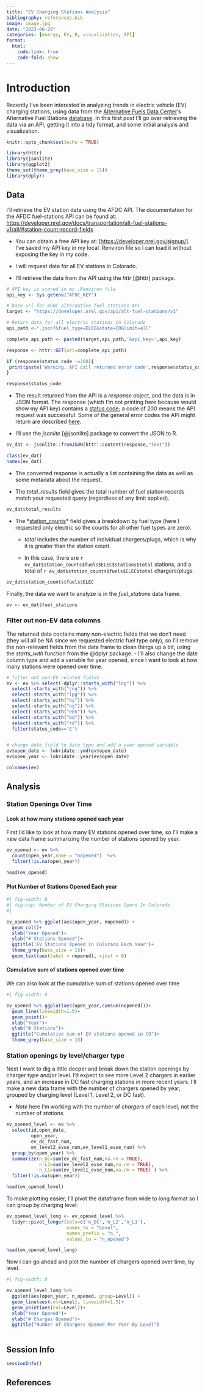 ```yaml
---
title: "EV Charging Stations Analysis"
bibliography: references.bib
image: image.jpg
date: "2023-06-20"
categories: [energy, EV, R, visualization, API]
format: 
  html:
    code-link: true
    code-fold: show
---
```


# Introduction

Recently I've been interested in analyzing trends in electric vehicle (EV) charging stations, using data from the [Alternative Fuels Data Center](https://afdc.energy.gov/)'s Alternative Fuel Stations [database](https://developer.nrel.gov/docs/transportation/alt-fuel-stations-v1/). In this first post I'll go over retrieving the data via an API, getting it into a tidy format, and some initial analysis and visualization.

```r
knitr::opts_chunk$set(echo = TRUE)
```

```r

library(httr)
library(jsonlite)
library(ggplot2)
theme_set(theme_grey(base_size = 15))
library(dplyr)

```

## Data

I'll retrieve the EV station data using the AFDC API. The documentation for the AFDC fuel-stations API can be found at: <https://developer.nrel.gov/docs/transportation/alt-fuel-stations-v1/all/#station-count-record-fields>

-   You can obtain a free API key at: \[<https://developer.nrel.gov/signup/>\]. I've saved my API key in my local .Renviron file so I can load it without exposing the key in my code.

-   I will request data for all EV stations in Colorado.

-   I'll retrieve the data from the API using the *httr* [@httr] package.

```r

# API key is stored in my .Renviron file
api_key <- Sys.getenv("AFDC_KEY")

# base url for AFDC alternative fuel stations API
target <- "https://developer.nrel.gov/api/alt-fuel-stations/v1"

# Return data for all electric stations in Colorado
api_path <-".json?&fuel_type=ELEC&state=CO&limit=all"

complete_api_path <- paste0(target,api_path,'&api_key=',api_key)

response <- httr::GET(url=complete_api_path)

if (response$status_code !=200){
 print(paste('Warning, API call returned error code',response$status_code))
}

response$status_code

```

-   The result returned from the API is a *response* object, and the data is in JSON format. The response (which I'm not printing here because would show my API key) contains a [status code](https://restfulapi.net/http-status-codes/); a code of 200 means the API request was successful. Some of the general error codes the API might return are described [here](https://developer.nrel.gov/docs/errors/).

-   I'll use the *jsonlite* [@jsonlite] package to convert the JSON to R.

```r

ev_dat <- jsonlite::fromJSON(httr::content(response,"text"))

class(ev_dat)
names(ev_dat)
```

-   The converted response is actually a list containing the data as well as some metadata about the request.

-   The *total_results* field gives the total number of fuel station records match your requested query (regardless of any limit applied).

```r
ev_dat$total_results
```

-   The \*[station_counts](https://developer.nrel.gov/docs/transportation/alt-fuel-stations-v1/all/#station-count-record-fields)\* field gives a breakdown by fuel type (here I requested only electric so the counts for all other fuel types are zero).

    -   *total* includes the number of individual chargers/plugs, which is why it is greater than the station count.

    -   In this case, there are `r ev_dat$station_counts$fuels$ELEC$stations$total` stations, and a total of `r ev_dat$station_counts$fuels$ELEC$total` chargers/plugs.

```r
ev_dat$station_counts$fuels$ELEC

```

Finally, the data we want to analyze is in the *fuel_stations* data frame.

```r
ev <- ev_dat$fuel_stations

```

### Filter out non-EV data columns

The returned data contains many non-electric fields that we don't need (they will all be NA since we requested electric fuel type only), so I'll remove the non-relevant fields from the data frame to clean things up a bit, using the *starts_with* function from the @dplyr package. - I'll also change the date column type and add a variable for year opened, since I want to look at how many stations were opened over time.

```r

# filter out non-EV related fields
ev <- ev %>% select(-dplyr::starts_with("lng")) %>% 
  select(-starts_with("cng")) %>%
  select(-starts_with("lpg")) %>%
  select(-starts_with("hy")) %>% 
  select(-starts_with("ng")) %>% 
  select(-starts_with("e85")) %>% 
  select(-starts_with("bd")) %>% 
  select(-starts_with("rd")) %>% 
  filter(status_code=='E')


# change date field to date type and add a year opened variable
ev$open_date <- lubridate::ymd(ev$open_date)
ev$open_year <- lubridate::year(ev$open_date)

colnames(ev)

```

## Analysis

### Station Openings Over Time

#### Look at how many stations opened each year

First I'd like to look at how many EV stations opened over time, so I'll make a new data frame summarizing the number of stations opened by year.

```r
ev_opened <- ev %>% 
  count(open_year,name = "nopened")  %>% 
  filter(!is.na(open_year))

head(ev_opened)
```

#### Plot Number of Stations Opened Each year

```r
#| fig-width: 8
#| fig-cap: Number of EV Charging Stations Opend In Colorado
#| 

ev_opened %>% ggplot(aes(open_year, nopened)) + 
  geom_col()+
  xlab("Year Opened")+
  ylab("# Stations Opened")+
  ggtitle('EV Stations Opened in Colorado Each Year')+
  theme_grey(base_size = 15)+
  geom_text(aes(label = nopened), vjust = 0)

```

#### Cumulative sum of stations opened over time

We can also look at the cumulative sum of stations opened over time

```r

#| fig-width: 8

ev_opened %>% ggplot(aes(open_year,cumsum(nopened)))+
  geom_line(linewidth=1.5)+
  geom_point()+
  xlab("Year")+
  ylab("# Stations")+
  ggtitle("Cumulative sum of EV stations opened in CO")+
  theme_grey(base_size = 15)
```

### Station openings by level/charger type

Next I want to dig a little deeper and break down the station openings by charger type and/or level. I'd expect to see more Level 2 chargers in earlier years, and an increase in DC fast charging stations in more recent years. I'll make a new data frame with the number of chargers opened by year, grouped by charging level (Level 1, Level 2, or DC fast).

-   *Note* here I'm working with the number of *chargers* of each level, not the number of *stations*.

```r

ev_opened_level <- ev %>% 
  select(id,open_date,
         open_year,
         ev_dc_fast_num,
         ev_level2_evse_num,ev_level1_evse_num) %>%
  group_by(open_year) %>%
  summarize(n_DC=sum(ev_dc_fast_num,na.rm = TRUE), 
            n_L2=sum(ev_level2_evse_num,na.rm = TRUE),
            n_L1=sum(ev_level1_evse_num,na.rm = TRUE) ) %>% 
  filter(!is.na(open_year))

head(ev_opened_level)

```

To make plotting easier, I'll pivot the dataframe from wide to long format so I can group by charging level:

```r

ev_opened_level_long <- ev_opened_level %>% 
  tidyr::pivot_longer(cols=c('n_DC','n_L2','n_L1'),
                      names_to = "Level",
                      names_prefix = "n_",
                      values_to = "n_opened")

head(ev_opened_level_long)


```

Now I can go ahead and plot the number of chargers opened over time, by level.

```r

#| fig-width: 8

ev_opened_level_long %>% 
  ggplot(aes(open_year, n_opened, group=Level)) +
  geom_line(aes(col=Level), linewidth=1.5)+
  geom_point(aes(col=Level))+
  xlab("Year Opened")+
  ylab("# Charges Opened")+
  ggtitle("Number of Chargers Opened Per Year By Level")
  

```

## Session Info

```r

sessionInfo()

```

## References
